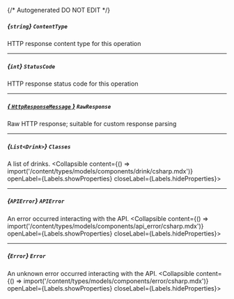 {/* Autogenerated DO NOT EDIT  */}

##### *{`string`}* `ContentType`
HTTP response content type for this operation

---
##### *{`int`}* `StatusCode`
HTTP response status code for this operation

---
##### [*{ `HttpResponseMessage` }*](https://learn.microsoft.com/en-us/dotnet/api/system.net.http.httpresponsemessage?view=net-5.0) `RawResponse`
Raw HTTP response; suitable for custom response parsing

---
##### *{`List<Drink>`}* `Classes`
A list of drinks.
<Collapsible content={() => import('/content/types/models/components/drink/csharp.mdx')} openLabel={Labels.showProperties} closeLabel={Labels.hideProperties}>
</Collapsible>

---
##### *{`APIError`}* `APIError`
An error occurred interacting with the API.
<Collapsible content={() => import('/content/types/models/components/api_error/csharp.mdx')} openLabel={Labels.showProperties} closeLabel={Labels.hideProperties}>
</Collapsible>

---
##### *{`Error`}* `Error`
An unknown error occurred interacting with the API.
<Collapsible content={() => import('/content/types/models/components/error/csharp.mdx')} openLabel={Labels.showProperties} closeLabel={Labels.hideProperties}>
</Collapsible>


